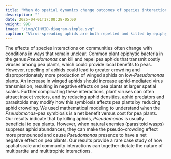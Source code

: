 ```yaml
---
title: "When do spatial dynamics change outcomes of species interactions?"
description: ""
date: 2025-04-01T17:00:28-05:00
weight: 998
image: "/img/CIHMID-diagram-simple.svg"
caption: "Virus-spreading aphids are both repelled and killed by epiphytic *Pseudomonas* bacteria"
---
```



The effects of species interactions on communities often change with conditions
in ways that remain unclear.
Common plant epiphytic bacteria in the genus *Pseudomonas* can kill and
repel pea aphids that transmit costly viruses among pea plants,
which could provide local benefits to peas.
However, repelling of aphids could lead to greater crowding and 
disproportionately more production of winged aphids on low-*Pseudomonas* plants.
An increase in winged aphids should increase aphid-mediated virus 
transmission, resulting in negative effects on pea plants at larger 
spatial scales. 
Further complicating these interactions, plant viruses can often attract 
insect vectors, and by reducing aphid densities, aphid predators and 
parasitoids may modify how this symbiosis affects pea plants by reducing 
aphid crowding. 
We used mathematical modeling to understand when the *Pseudomonas*--pea 
symbiosis is a net benefit versus cost for pea plants.
Our results indicate that by killing aphids, *Pseudomonas* is usually beneficial
to pea plants.
However, when natural enemies (parasitoid wasps) suppress
aphid abundances, they can make the pseudo-crowding effect more pronounced
and cause *Pseudomonas* presence to have a net negative effect on pea plants.
Our results provide a rare case study of how spatial scale and 
community interactions can together dictate the nature of multipartite
and multitrophic interactions.

